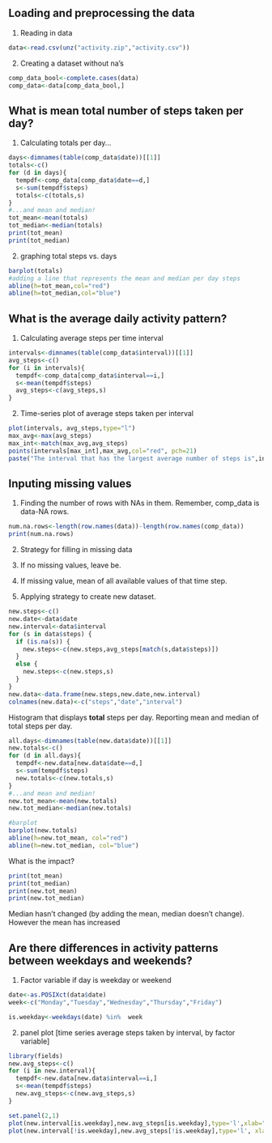## Loading and preprocessing the data
1. Reading in data
```r
data<-read.csv(unz("activity.zip","activity.csv"))
```
2. Creating a dataset without na's
```r
comp_data_bool<-complete.cases(data)
comp_data<-data[comp_data_bool,]
``` 

## What is mean total number of steps taken per day?
1. Calculating totals per day...
```r
days<-dimnames(table(comp_data$date))[[1]]
totals<-c()
for (d in days){
  tempdf<-comp_data[comp_data$date==d,]
  s<-sum(tempdf$steps)
  totals<-c(totals,s)
}
#...and mean and median!
tot_mean<-mean(totals)
tot_median<-median(totals)
print(tot_mean)
print(tot_median)
```
2. graphing total steps vs. days
```r
barplot(totals)
#adding a line that represents the mean and median per day steps
abline(h=tot_mean,col="red")
abline(h=tot_median,col="blue")
```

## What is the average daily activity pattern?
1. Calculating average steps per time interval
```r
intervals<-dimnames(table(comp_data$interval))[[1]]
avg_steps<-c()
for (i in intervals){
  tempdf<-comp_data[comp_data$interval==i,]
  s<-mean(tempdf$steps)
  avg_steps<-c(avg_steps,s)
}

```
2. Time-series plot of average steps taken per interval
```r
plot(intervals, avg_steps,type="l")
max_avg<-max(avg_steps)
max_int<-match(max_avg,avg_steps)
points(intervals[max_int],max_avg,col="red", pch=21)
paste("The interval that has the largest average number of steps is",intervals[max_int],"and is indicated by the red dot at",max_avg,sep=' ')
```
## Inputing missing values
1. Finding the number of rows with NAs in them. Remember, comp_data is data-NA rows.
```r
num.na.rows<-length(row.names(data))-length(row.names(comp_data))
print(num.na.rows)
```
2. Strategy for filling in missing data  
  1. If no missing values, leave be.  
  2. If missing value, mean of all available values of that time step.  

3. Applying strategy to create new dataset.
```r
new.steps<-c()
new.date<-data$date
new.interval<-data$interval
for (s in data$steps) {
  if (is.na(s)) {
    new.steps<-c(new.steps,avg_steps[match(s,data$steps)])
  }
  else {
    new.steps<-c(new.steps,s)
  }
}
new.data<-data.frame(new.steps,new.date,new.interval)
colnames(new.data)<-c("steps","date","interval")
```

Histogram that displays **total** steps per day. Reporting mean and median of total steps per day.
```r
all.days<-dimnames(table(new.data$date))[[1]]
new.totals<-c()
for (d in all.days){
  tempdf<-new.data[new.data$date==d,]
  s<-sum(tempdf$steps)
  new.totals<-c(new.totals,s)
}
#...and mean and median!
new.tot_mean<-mean(new.totals)
new.tot_median<-median(new.totals)

#barplot
barplot(new.totals)
abline(h=new.tot_mean, col="red")
abline(h=new.tot_median, col="blue")
```

What is the impact?
```r
print(tot_mean)
print(tot_median)
print(new.tot_mean)
print(new.tot_median)
```
Median hasn't changed (by adding the mean, median doesn't change). However the mean has increased

## Are there differences in activity patterns between weekdays and weekends?
1. Factor variable if day is weekday or weekend
```r
date<-as.POSIXct(data$date)
week<-c("Monday","Tuesday","Wednesday","Thursday","Friday")

is.weekday<-weekdays(date) %in%  week
```
2. panel plot [time series average steps taken by interval, by factor variable]
```r
library(fields)
new.avg_steps<-c()
for (i in new.interval){
  tempdf<-new.data[new.data$interval==i,]
  s<-mean(tempdf$steps)
  new.avg_steps<-c(new.avg_steps,s)
}

set.panel(2,1)
plot(new.interval[is.weekday],new.avg_steps[is.weekday],type='l',xlab="Weekday")
plot(new.interval[!is.weekday],new.avg_steps[!is.weekday],type='l', xlab="Weekend")
```